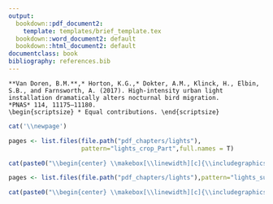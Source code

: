 ```yaml
---
output:
  bookdown::pdf_document2:
    template: templates/brief_template.tex
  bookdown::word_document2: default
  bookdown::html_document2: default
documentclass: book
bibliography: references.bib
---
```


\part{Migration in the Anthropocene}

```block
**Van Doren, B.M.**,* Horton, K.G.,* Dokter, A.M., Klinck, H., Elbin, S.B., and Farnsworth, A. (2017). High-intensity urban light installation dramatically alters nocturnal bird migration.  
*PNAS* 114, 11175–11180. 
\begin{scriptsize} * Equal contributions. \end{scriptsize}
```

<!-- 
Notes for adding an opening quote in PDF output:
i) add the reference for the quote with the chunk option quote_author="my author name",
ii) include=knitr::opts_knit$get('rmarkdown.pandoc.to') == 'latex' means that these quotes are only included when output is latex (in HTML output, it would appear by the end of the previous page)
iii) You can't use markdown syntax inside chunk options, so if you want to e.g. italicise a book name in the quote reference use a 'text reference': Create a named piece of text with '(ref:label-name) My text', then link to this in the chunk option with quote_author='(ref:label-name)'
-->

<!-- # High-intensity artificial light alters bird migration {#high-intensity-lights} -->

\chapter[High-intensity artificial light alters bird migration]{High-intensity artificial light\\alters bird migration}

<!-- \chaptermark{Light pollution alters bird migration} -->

<!-- \begin{flushright} -->
<!-- \textbf{\textit{PNAS} 114:11175--11180 (2017)} -->
<!-- \end{flushright} -->

<!--
The {#rmd-basics} text after the chapter declaration will allow us to link throughout the document back to the beginning of this chapter. Reference labels will automatically be generated if you don't specify them, as the lowercase title with spaces replaced by hypens (e.g. r-markdown-basics). Look for the reference to this label at the beginning of the next chapter.
-->


```r
cat('\\newpage')
```



```r
pages <- list.files(file.path("pdf_chapters/lights"),
                    pattern="lights_crop_Part",full.names = T)

cat(paste0("\\begin{center} \\makebox[\\linewidth][c]{\\includegraphics[width=1.2\\linewidth]{", pages, "}} \\end{center} \\newpage \n"))

```


```r
pages <- list.files(file.path("pdf_chapters/lights"),pattern="lights_supp_crop_Part",full.names = T)

cat(paste0("\\begin{center} \\makebox[\\linewidth][c]{\\includegraphics[width=1.2\\linewidth]{", pages, "}} \\end{center} \\newpage \n"))
```

